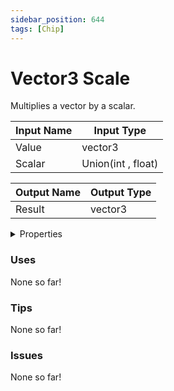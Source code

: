 ```yaml
---
sidebar_position: 644
tags: [Chip]
---
```


# Vector3 Scale

Multiplies a vector by a scalar.




<EsbSvg />

| Input Name | Input Type |
|-----------|-----------|
| Value | vector3 |
| Scalar | Union(int , float) |

| Output Name | Output Type |
|-----------|-----------|
| Result | vector3 |


<details>
  <summary>Properties</summary>
  <div>
    <div>
    <table>
      <thead>
        <tr>
          <th>Is beta required?</th>
          <th>❌</th>
        </tr>
        <tr>
          <th>Is this chip a trolling risk?</th>
          <th>❌</th>
        </tr>
        <tr>
          <th>Chip UUID</th>
          <th>87aa17b1-7760-4b07-8c44-a2d530590597</th>
        </tr>
      </thead>
    </table>
    </div>
  </div>
</details>

### Uses

None so far!

### Tips

None so far!

### Issues

None so far!